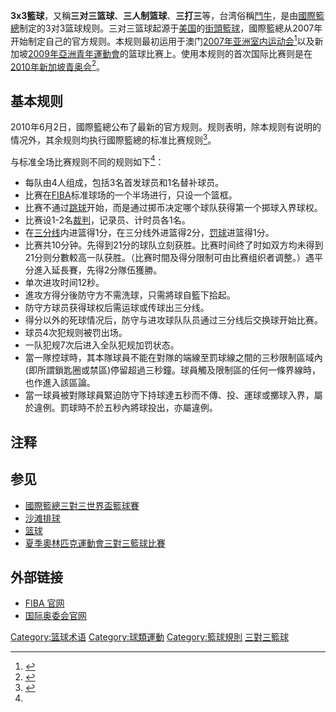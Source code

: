 {{noteTA
|1=zh-tw:國際籃球總會;zh-hans:国际篮球联合会
|2=zh-tw:國際籃總;zh-hans:国际篮联
|3=zh-tw:球證;zh-hans:裁判
}}
{{Infobox sport
| image = FIBA 3x3 Logo black.png
| imagesize = 
| union = [[国际篮球联合会|FIBA]]
| nickname =
| first = 
| registered = ~55800<ref>{{Cite web|title=3x3 World Ranking|url=http://www.3x3planet.com/rankings|access-date=2022-02-27|work=3x3planet.com|archive-url=https://web.archive.org/web/20140614032545/http://www.3x3planet.com/rankings|archive-date=2014-06-14|dead-url=yes}}</ref>
| contact = 接觸
| team = 4 (場上3人)
| mgender = 單一或混合
| category = 室內或室外
| ball = [[篮球_(球)|籃球]]
| olympic = [[2020年夏季奥林匹克运动会|2020年夏季奧運會]]
}}
'''3x3籃球'''，又稱'''三对三篮球'''、'''三人制篮球'''、'''三打三'''等，台湾俗稱[[鬥牛|鬥牛]]，是由[[國際籃總|國際籃總]]制定的3对3篮球规则。三对三篮球起源于[[美国|美国]]的[[街頭籃球|街頭籃球]]，國際籃總从2007年开始制定自己的官方规则。本规则最初运用于澳门[[2007年亚洲室内运动会|2007年亚洲室内运动会]]<ref name="FIBA 33 release">{{Cite web|title=PR N°13 - Youth Olympic Games: It's Singapore… and it's FIBA 33!|url=http://www.fiba.com/pages/eng/fc/news/presRele/p/newsid/23545/presReleArti.html|access-date=2022-02-27|date=2008-02-21|publisher=FIBA.COM|archive-url=https://web.archive.org/web/20160303181533/http://www.fiba.com/pages/eng/fc/news/presRele/p/newsid/23545/presReleArti.html|archive-date=2016-03-03|dead-url=yes}}</ref>以及新加坡[[2009年亞洲青年運動會|2009年亞洲青年運動會]]的篮球比赛上。使用本规则的首次国际比赛则是在[[2010年夏季青年奧林匹克運動會|2010年新加坡青奥会]]<ref name="AP debut">{{cite web|title=3-on-3 hoops game set to debut|url=http://sports.espn.go.com/oly/olybb/news/story?id=5461684|accessdate=2010-08-13|author=[[美联社|Associated Press]]|date=2010-08-13|publisher=[[ESPN|ESPN]]|archive-url=https://web.archive.org/web/20151119060923/http://sports.espn.go.com/oly/olybb/news/story?id=5461684|archive-date=2015-11-19|dead-url=no}}</ref>。

== 基本规则 ==
2010年6月2日，國際籃總公布了最新的官方规则。规则表明，除本规则有说明的情况外，其余规则均执行國際籃總的标准比赛规则<ref name="3x3 Rules of the Game">{{Cite web|title=3x3 Rules of the Game|url=http://www.fiba.com/downloads/v3_abouFiba/3x3/3x3RulesOfTheGame.pdf|access-date=2022-02-27|publisher=FIBA|archive-url=https://web.archive.org/web/20160304034002/http://www.fiba.com/downloads/v3_abouFiba/3x3/3x3RulesOfTheGame.pdf|archive-date=2016-03-04|dead-url=yes}}</ref>。

与标准全场比赛规则不同的规则如下<ref name="3x3 Rules of the Game" />：
* 每队由4人组成，包括3名首发球员和1名替补球员。
* 比赛在[[国际篮球联合会|FIBA]]标准球场的一个半场进行，只设一个篮框。
* 比赛不通过[[争球|跳球]]开始，而是通过掷币决定哪个球队获得第一个掷球入界球权。
* 比赛设1-2名[[裁判_(體育)|裁判]]，记录员、计时员各1名。
* 在[[三分球|三分线]]内进篮得1分，在三分线外进篮得2分，[[罚球_(篮球)|罚球]]进篮得1分。
* 比赛共10分钟。先得到21分的球队立刻获胜。比赛时间终了时如双方均未得到21分则分數較高一队获胜。（比赛时間及得分限制可由比赛组织者调整。）遇平分進入延長賽，先得2分隊伍獲勝。
* 单次进攻时间12秒。
* 進攻方得分後防守方不需洗球，只需將球自籃下拾起。
* 防守方球员获得球权后需运球或传球出三分线。
* 得分以外的死球情况后，防守与进攻球队队员通过三分线后交换球开始比赛。
* 球员4次犯规则被罚出场。
* 一队犯规7次后进入全队犯规加罚状态。
* 當一隊控球時，其本隊球員不能在對隊的端線至罰球線之間的三秒限制區域內(即所謂鎖匙圈或禁區)停留超過三秒鐘。球員觸及限制區的任何一條界線時，也作進入該區論。
* 當一球員被對隊球員緊迫防守下持球達五秒而不傳、投、運球或擲球入界，屬於違例。罰球時不於五秒內將球投出，亦屬違例。

== 注释 ==
{{reflist}}

== 参见 ==
* [[國際籃總三對三世界盃籃球賽|國際籃總三對三世界盃籃球賽]]
* [[沙滩排球|沙滩排球]]
* [[篮球|篮球]]
* [[夏季奧林匹克運動會三對三籃球比賽|夏季奧林匹克運動會三對三籃球比賽]]
== 外部链接 ==
*[http://www.fiba.com FIBA 官网]{{Wayback|url=http://www.fiba.com/|date=19961104154421}}
*[http://www.olympic.org 国际奥委会官网]{{Wayback|url=http://www.olympic.org/|date=20150705032224}}

{{團隊運動}}
{{國際三對三籃球}}
[[Category:篮球术语|Category:篮球术语]]
[[Category:球類運動|Category:球類運動]]
[[Category:籃球規則|Category:籃球規則]]
[[Category:三對三籃球|]]